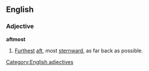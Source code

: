 ==English==

===Adjective===
'''aftmost'''

# [[furthest|Furthest]] [[aft]], most [[sternward]], as far back as possible.

[[Category:English adjectives]]